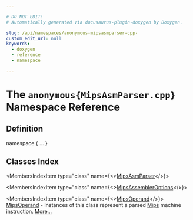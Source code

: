 ```yaml
---

# DO NOT EDIT!
# Automatically generated via docusaurus-plugin-doxygen by Doxygen.

slug: /api/namespaces/anonymous-mipsasmparser-cpp-
custom_edit_url: null
keywords:
  - doxygen
  - reference
  - namespace

---
```





# The `anonymous{MipsAsmParser.cpp}` Namespace Reference

<DoxygenPage pluginConfig={pluginConfig}>



## Definition

<CodeBlock>namespace &#123; ... &#125;</CodeBlock>

## Classes Index

<MembersIndex>

<MembersIndexItem
  type="class"
  name={<><a href="/docs/api/classes/anonymous-namespace-mipsasmparser-cpp-/mipsasmparser">MipsAsmParser</a></>}>
</MembersIndexItem>

<MembersIndexItem
  type="class"
  name={<><a href="/docs/api/classes/anonymous-namespace-mipsasmparser-cpp-/mipsassembleroptions">MipsAssemblerOptions</a></>}>
</MembersIndexItem>

<MembersIndexItem
  type="class"
  name={<><a href="/docs/api/classes/anonymous-namespace-mipsasmparser-cpp-/mipsoperand">MipsOperand</a></>}>
<a href="/docs/api/classes/anonymous-namespace-mipsasmparser-cpp-/mipsoperand">MipsOperand</a> - Instances of this class represent a parsed <a href="/docs/api/namespaces/llvm/mips">Mips</a> machine instruction. <a href="/docs/api/classes/anonymous-namespace-mipsasmparser-cpp-/mipsoperand/#details">More...</a>
</MembersIndexItem>

</MembersIndex>


</DoxygenPage>
